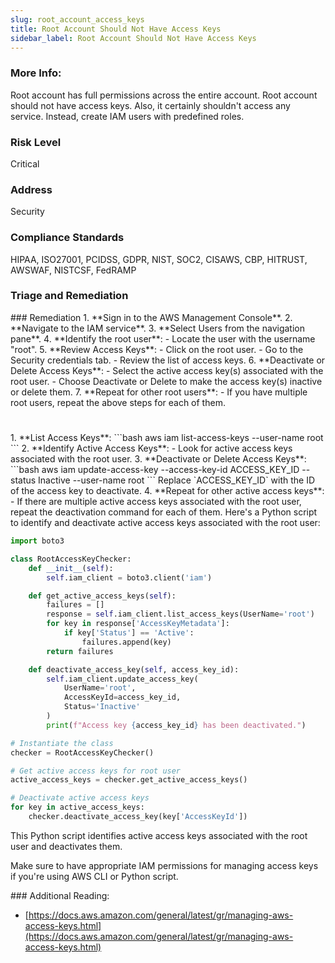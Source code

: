 ```yaml
---
slug: root_account_access_keys
title: Root Account Should Not Have Access Keys
sidebar_label: Root Account Should Not Have Access Keys
---
```


### More Info:

Root account has full permissions across the entire account. Root account should not have access keys. Also, it certainly shouldn't access any service. Instead, create IAM users with predefined roles.

### Risk Level

Critical

### Address

Security

### Compliance Standards

HIPAA, ISO27001, PCIDSS, GDPR, NIST, SOC2, CISAWS, CBP, HITRUST, AWSWAF, NISTCSF, FedRAMP


### Triage and Remediation
<Tabs>
<Tab title='Remediation'>
### Remediation

<AccordionGroup>
<Accordion title='Using Console' defaultOpen='true'>
1. **Sign in to the AWS Management Console**.
2. **Navigate to the IAM service**.
3. **Select Users from the navigation pane**.
4. **Identify the root user**:
   - Locate the user with the username "root".
5. **Review Access Keys**:
   - Click on the root user.
   - Go to the Security credentials tab.
   - Review the list of access keys.
6. **Deactivate or Delete Access Keys**:
   - Select the active access key(s) associated with the root user.
   - Choose Deactivate or Delete to make the access key(s) inactive or delete them.
7. **Repeat for other root users**:
   - If you have multiple root users, repeat the above steps for each of them.

#
</Accordion>

<Accordion title='Using CLI'>
1. **List Access Keys**:
```bash
aws iam list-access-keys --user-name root
```
2. **Identify Active Access Keys**:
   - Look for active access keys associated with the root user.
3. **Deactivate or Delete Access Keys**:
```bash
aws iam update-access-key --access-key-id ACCESS_KEY_ID --status Inactive --user-name root
```
Replace `ACCESS_KEY_ID` with the ID of the access key to deactivate.
4. **Repeat for other active access keys**:
   - If there are multiple active access keys associated with the root user, repeat the deactivation command for each of them.
</Accordion>

<Accordion title='Using Python'>
Here's a Python script to identify and deactivate active access keys associated with the root user:

```python
import boto3

class RootAccessKeyChecker:
    def __init__(self):
        self.iam_client = boto3.client('iam')

    def get_active_access_keys(self):
        failures = []
        response = self.iam_client.list_access_keys(UserName='root')
        for key in response['AccessKeyMetadata']:
            if key['Status'] == 'Active':
                failures.append(key)
        return failures

    def deactivate_access_key(self, access_key_id):
        self.iam_client.update_access_key(
            UserName='root',
            AccessKeyId=access_key_id,
            Status='Inactive'
        )
        print(f"Access key {access_key_id} has been deactivated.")

# Instantiate the class
checker = RootAccessKeyChecker()

# Get active access keys for root user
active_access_keys = checker.get_active_access_keys()

# Deactivate active access keys
for key in active_access_keys:
    checker.deactivate_access_key(key['AccessKeyId'])
```

This Python script identifies active access keys associated with the root user and deactivates them.

Make sure to have appropriate IAM permissions for managing access keys if you're using AWS CLI or Python script.
</Accordion>

</AccordionGroup>
</Tab>
</Tabs>
### Additional Reading:

- [https://docs.aws.amazon.com/general/latest/gr/managing-aws-access-keys.html](https://docs.aws.amazon.com/general/latest/gr/managing-aws-access-keys.html) 

